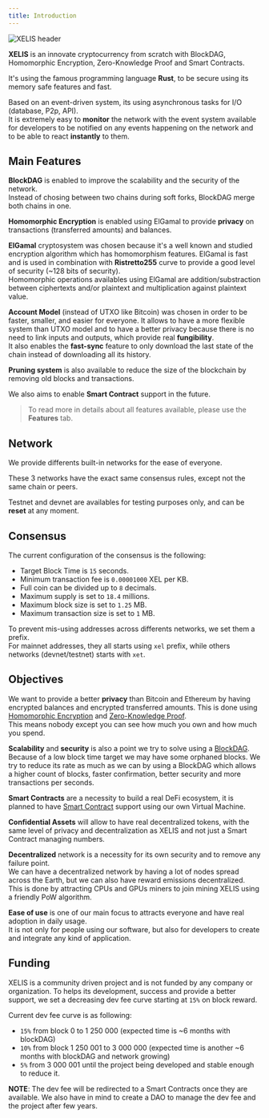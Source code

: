 ```yaml
---
title: Introduction
---
```



![XELIS header](/header.png)

**XELIS** is an innovate cryptocurrency from scratch with BlockDAG, Homomorphic Encryption, Zero-Knowledge Proof and Smart Contracts.

It's using the famous programming language **Rust**, to be secure using its memory safe features and fast.

Based on an event-driven system, its using asynchronous tasks for I/O (database, P2p, API).<br/>
It is extremely easy to **monitor** the network with the event system available for developers to be notified on any events happening on the network and to be able to react **instantly** to them.

## Main Features

**BlockDAG** is enabled to improve the scalability and the security of the network.<br/>
Instead of chosing between two chains during soft forks, BlockDAG merge both chains in one.

**Homomorphic Encryption** is enabled using ElGamal to provide **privacy** on transactions (transferred amounts) and balances.

**ElGamal** cryptosystem was chosen because it's a well known and studied encryption algorithm which has homomorphism features.
ElGamal is fast and is used in combination with **Ristretto255** curve to provide a good level of security (~128 bits of security).<br/>
Homomorphic operations availables using ElGamal are addition/substraction between ciphertexts and/or plaintext and multiplication against plaintext value.

**Account Model** (instead of UTXO like Bitcoin) was chosen in order to be faster, smaller, and easier for everyone.
It allows to have a more flexible system than UTXO model and to have a better privacy because there is no need to link inputs and outputs, which provide real **fungibility**.<br/>
It also enables the **fast-sync** feature to only download the last state of the chain instead of downloading all its history.

**Pruning system** is also available to reduce the size of the blockchain by removing old blocks and transactions.

We also aims to enable **Smart Contract** support in the future.

>To read more in details about all features available, please use the **Features** tab.

## Network

We provide differents built-in networks for the ease of everyone.
<Cards>
  <Card title="Mainnet" subtitle="Not released yet." href="#" />
  <Card title="Testnet" subtitle="Currently running." href="#" />
  <Card title="Devnet" subtitle="This network is used for local development purpose where you want to create your own local chain." href="#" />
</Cards>

These 3 networks have the exact same consensus rules, except not the same chain or peers.

Testnet and devnet are availables for testing purposes only, and can be **reset** at any moment.

## Consensus

The current configuration of the consensus is the following:
- Target Block Time is `15` seconds.
- Minimum transaction fee is `0.00001000` XEL per KB.
- Full coin can be divided up to `8` decimals.
- Maximum supply is set to `18.4` millions.
- Maximum block size is set to `1.25` MB.
- Maximum transaction size is set to `1` MB.

To prevent mis-using addresses across differents networks, we set them a prefix.<br/>
For mainnet addresses, they all starts using `xel` prefix, while others networks (devnet/testnet) starts with `xet`.

## Objectives

We want to provide a better **privacy** than Bitcoin and Ethereum by having encrypted balances and encrypted transferred amounts.
This is done using [Homomorphic Encryption](/features/homomorphic-encryption) and [Zero-Knowledge Proof](/features/zero-knowledge-proof).<br/>
This means nobody except you can see how much you own and how much you spend.

**Scalability** and **security** is also a point we try to solve using a [BlockDAG](/features/blockdag).<br/>
Because of a low block time target we may have some orphaned blocks.
We try to reduce its rate as much as we can by using a BlockDAG which allows a higher count of blocks, faster confirmation, better security and more transactions per seconds.

**Smart Contracts** are a necessity to build a real DeFi ecosystem, it is planned to have [Smart Contract](/features/smart-contracts) support using our own Virtual Machine. 

**Confidential Assets** will allow to have real decentralized tokens, with the same level of privacy and decentralization as XELIS and not just a Smart Contract managing numbers.

**Decentralized** network is a necessity for its own security and to remove any failure point.<br/>
We can have a decentralized network by having a lot of nodes spread across the Earth, but we can also have reward emissions decentralized.
This is done by attracting CPUs and GPUs miners to join mining XELIS using a friendly PoW algorithm.

**Ease of use** is one of our main focus to attracts everyone and have real adoption in daily usage.<br/>
It is not only for people using our software, but also for developers to create and integrate any kind of application.

## Funding

XELIS is a community driven project and is not funded by any company or organization.
To helps its development, success and provide a better support, we set a decreasing dev fee curve starting at `15%` on block reward.

Current dev fee curve is as following:
- `15%` from block 0 to 1 250 000 (expected time is ~6 months with blockDAG)
- `10%` from block 1 250 001 to 3 000 000 (expected time is another ~6 months with blockDAG and network growing)
- `5%` from 3 000 001 until the project being developed and stable enough to reduce it.

**NOTE**: The dev fee will be redirected to a Smart Contracts once they are available.
We also have in mind to create a DAO to manage the dev fee and the project after few years.
